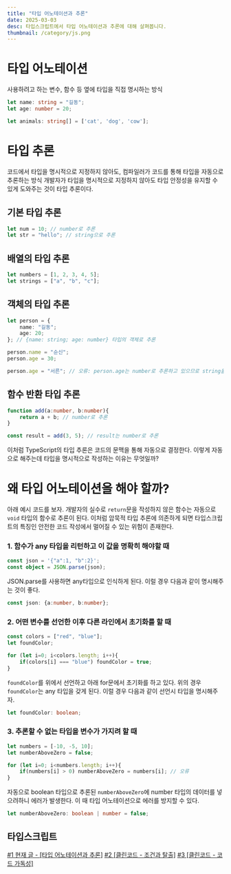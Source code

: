 ```yaml
---
title: "타입 어노테이션과 추론"
date: 2025-03-03
desc: 타입스크립트에서 타입 어노테이션과 추론에 대해 살펴봅니다.
thumbnail: /category/js.png
---
```



# 타입 어노테이션

<Callout type="normal">
사용하려고 하는 변수, 함수 등 옆에 타입을 직접 명시하는 방식
</Callout>

```typescript
let name: string = "길동";
let age: number = 20;

let animals: string[] = ['cat', 'dog', 'cow'];
```

# 타입 추론

<Callout type="normal">
코드에서 타입을 명시적으로 지정하지 않아도, 컴파일러가 코드를 통해 타입을 자동으로 추론하는 방식
</Callout>
개발자가 타입을 명시적으로 지정하지 않아도 타입 안정성을 유지할 수 있게 도와주는 것이 타입 추론이다. 

## 기본 타입 추론
```typescript
let num = 10; // number로 추론
let str = "hello"; // string으로 추론
```

## 배열의 타입 추론
```typescript
let numbers = [1, 2, 3, 4, 5];
let strings = ["a", "b", "c"];
```

## 객체의 타입 추론
```typescript
let person = {
    name: "길동";
    age: 20;
}; // {name: string; age: number} 타입의 객체로 추론

person.name = "순신"; 
person.age = 30;

person.age = "서른"; // 오류: person.age는 number로 추론하고 있으므로 string을 넣을 수 없음
```

## 함수 반환 타입 추론
```ts
function add(a:number, b:number){
    return a + b; // number로 추론
}

const result = add(3, 5); // result는 number로 추론
```

이처럼 TypeScript의 타입 추론은 코드의 문맥을 통해 자동으로 결정한다. 이렇게 자동으로 해주는데 타입을 명시적으로 작성하는 이유는 무엇일까?

# 왜 타입 어노테이션을 해야 할까?

아래 예시 코드를 보자. 개발자의 실수로 `return`문을 작성하지 않은 함수는 자동으로 `void` 타입의 함수로 추론이 된다. 이처럼 암묵적 타입 추론에 의존하게 되면 타입스크립트의 특징인 안전한 코드 작성에서 멀어질 수 있는 위험이 존재한다.

### 1. 함수가 any 타입을 리턴하고 이 값을 명확히 해야할 때
```ts
const json = '{"a":1, "b":2}';
const object = JSON.parse(json);
```
JSON.parse를 사용하면 any타입으로 인식하게 된다. 이럴 경우 다음과 같이 명시해주는 것이 좋다. 

```ts
const json: {a:number, b:number};
```


### 2. 어떤 변수를 선언한 이후 다른 라인에서 초기화를 할 때
```ts
const colors = ["red", "blue"];
let foundColor;

for (let i=0; i<colors.length; i++){
    if(colors[i] === "blue") foundColor = true;
}
```
`foundColor`를 위에서 선언하고 아래 for문에서 초기화를 하고 있다. 위의 경우 `foundColor`는 any 타입을 갖게 된다. 이럴 경우 다음과 같이 선언시 타입을 명시해주자.
```ts
let foundColor: boolean;
```

### 3. 추론할 수 없는 타입을 변수가 가지려 할 때
```ts
let numbers = [-10, -5, 10];
let numberAboveZero = false;

for (let i=0; i<numbers.length; i++){
    if(numbers[i] > 0) numberAboveZero = numbers[i]; // 오류
}
```
자동으로 boolean 타입으로 추론된 `numberAboveZero`에 number 타입의 데이터를 넣으려하니 에러가 발생한다. 이 때 타입 어노테이션으로 에러를 방지할 수 있다. 


```ts
let numberAboveZero: boolean | number = false;
```



## 타입스크립트

[#1 현재 글 - [타입 어노테이션과 추론]](#)
[#2 [클린코드 - 조건과 탈출]](./clean-code-2/)
[#3 [클린코드 - 코드 가독성]](./clean-code-3)